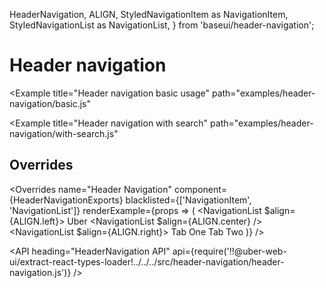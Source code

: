 <!--
Copyright (c) 2018-2019 Uber Technologies, Inc.

This source code is licensed under the MIT license found in the
LICENSE file in the root directory of this source tree.
-->



  HeaderNavigation,
  ALIGN,
  StyledNavigationItem as NavigationItem,
  StyledNavigationList as NavigationList,
} from 'baseui/header-navigation';


# Header navigation

<Example
  title="Header navigation basic usage"
  path="examples/header-navigation/basic.js"
>
  <BasicHeader />
</Example>

<Example
  title="Header navigation with search"
  path="examples/header-navigation/with-search.js"
>
  <WithSearch />
</Example>

## Overrides

<Overrides
  name="Header Navigation"
  component={HeaderNavigationExports}
  blacklisted={['NavigationItem', 'NavigationList']}
  renderExample={props => (
    <HeaderNavigation overrides={props.overrides}>
      <NavigationList $align={ALIGN.left}>
        <NavigationItem>Uber</NavigationItem>
      </NavigationList>
      <NavigationList $align={ALIGN.center} />
      <NavigationList $align={ALIGN.right}>
        <NavigationItem>Tab One</NavigationItem>
        <NavigationItem>Tab Two</NavigationItem>
      </NavigationList>
    </HeaderNavigation>
  )}
/>

<API
  heading="HeaderNavigation API"
  api={require('!!@uber-web-ui/extract-react-types-loader!../../../src/header-navigation/header-navigation.js')}
/>

